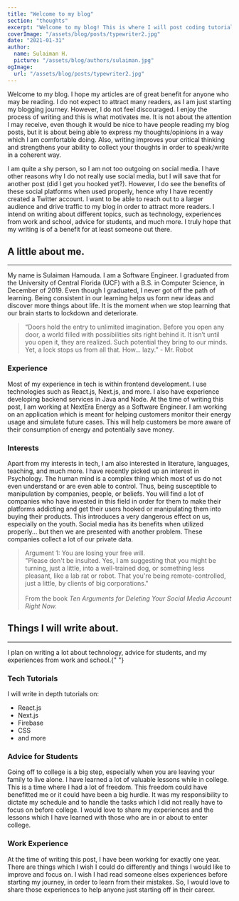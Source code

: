```yaml
---
title: "Welcome to my blog"
section: "thoughts"
excerpt: "Welcome to my blog! This is where I will post coding tutorials, write about my experiences from work and school, write advice for students, and more."
coverImage: "/assets/blog/posts/typewriter2.jpg"
date: "2021-01-31"
author:
  name: Sulaiman H.
  picture: "/assets/blog/authors/sulaiman.jpg"
ogImage:
  url: "/assets/blog/posts/typewriter2.jpg"
---
```


Welcome to my blog. I hope my articles are of great benefit for anyone who may be reading. I do not expect to attract many readers, as I am just starting my blogging journey. However, I do not feel discouraged. I enjoy the process of writing and this is what motivates me. It is not about the attention I may receive, even though it would be nice to have people reading my blog posts, but it is about being able to express my thoughts/opinions in a way which I am comfortable doing. Also, writing improves your critical thinking and strengthens your ability to collect your thoughts in order to speak/write in a coherent way.

I am quite a shy person, so I am not too outgoing on social media. I have other reasons why I do not really use social media, but I will save that for another post (did I get you hooked yet?). However, I do see the benefits of these social platforms when used properly, hence why I have recently created a <LinkOuter href="https://twitter.com/sulaimanhamouda">Twitter</LinkOuter> account. I want to be able to reach out to a larger audience and drive traffic to my blog in order to attract more readers. I intend on writing about different topics, such as technology, experiences from work and school, advice for students, and much more. I truly hope that my writing is of a benefit for at least someone out there.

## A little about me.

<hr />
My name is Sulaiman Hamouda. I am a Software Engineer. I graduated from the University
of Central Florida (UCF) with a B.S. in Computer Science, in December of 2019. Even
though I graduated, I never got off the path of learning. Being consistent in our
learning helps us form new ideas and discover more things about life. It is the moment
when we stop learning that our brain starts to lockdown and deteriorate.

<blockquote>
  “Doors hold the entry to unlimited imagination. Before you open any door, a
  world filled with possibilities sits right behind it. It isn’t until you open
  it, they are realized. Such potential they bring to our minds. Yet, a lock
  stops us from all that. How... lazy.” - Mr. Robot
</blockquote>

### Experience

Most of my experience in tech is within frontend development. I use technologies such as React.js, Next.js, and more. I also have experience developing backend services in Java and Node. At the time of writing this post, I am working at NextEra Energy as a Software Engineer. I am working on an application which is meant for helping customers monitor their energy usage and simulate future cases. This will help customers be more aware of their consumption of energy and potentially save money.

### Interests

Apart from my interests in tech, I am also interested in literature, languages, teaching, and much more. I have recently picked up an interest in Psychology. The human mind is a complex thing which most of us do not even understand or are even able to control. Thus, being susceptible to manipulation by companies, people, or beliefs. You will find a lot of companies who have invested in this field in order for them to make their platforms addicting and get their users hooked or manipulating them into buying their products. This introduces a very dangerous effect on us, especially on the youth. Social media has its benefits when utilized properly... but then we are presented with another problem. These companies collect a lot of our private data.

<blockquote>
  Argument 1: You are losing your free will.
  <br />
  "Please don't be insulted. Yes, I am suggesting that you might be turning,
  just a little, into a well-trained dog, or something less pleasant, like a lab
  rat or robot. That you're being remote-controlled, just a little, by clients
  of big corporations."
  <br />
  <br />
  From the book <i>
    Ten Arguments for Deleting Your Social Media Account Right Now.
  </i>
</blockquote>

## Things I will write about.

<hr />I plan on writing a lot about technology, advice for students, and my
experiences from work and school.{" "}

### Tech Tutorials

I will write in depth tutorials on:

<ul>
  <li>React.js</li>
  <li>Next.js</li>
  <li>Firebase</li>
  <li>CSS</li>
  <li>and more</li>
</ul>

### Advice for Students

Going off to college is a big step, especially when you are leaving your family to live alone. I have learned a lot of valuable lessons while in college. This is a time where I had a lot of freedom. This freedom could have benefitted me or it could have been a big hurdle. It was my responsibility to dictate my schedule and to handle the tasks which I did not really have to focus on before college. I would love to share my experiences and the lessons which I have learned with those who are in or about to enter college.

### Work Experience

At the time of writing this post, I have been working for exactly one year. There are things which I wish I could do differently and things I would like to improve and focus on. I wish I had read someone elses experiences before starting my journey, in order to learn from their mistakes. So, I would love to share those experiences to help anyone just starting off in their career.
